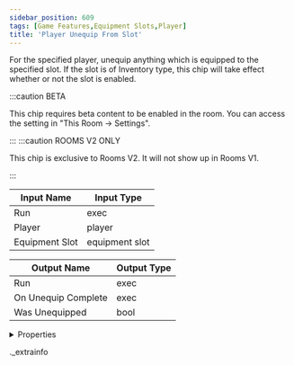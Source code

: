 ```yaml
---
sidebar_position: 609
tags: [Game Features,Equipment Slots,Player]
title: 'Player Unequip From Slot'
---
```


For the specified player, unequip anything which is equipped to the specified slot. If the slot is of Inventory type, this chip will take effect whether or not the slot is enabled.

:::caution BETA

This chip requires beta content to be enabled in the room. You can access the setting in "This Room -> Settings".

:::
:::caution ROOMS V2 ONLY

This chip is exclusive to Rooms V2. It will not show up in Rooms V1.

:::


<IChip uuid="a672e48b-931e-48d3-ba8c-34b3f415919c" />

| Input Name | Input Type |
|-----------|-----------|
| Run | exec |
| Player | player |
| Equipment Slot | equipment slot |

| Output Name | Output Type |
|-----------|-----------|
| Run | exec |
| On Unequip Complete | exec |
| Was Unequipped | bool |


<details>
  <summary>Properties</summary>
  <div>
    <div>
    <table>
      <thead>
        <tr>
          <th>Room availability:</th>
          <th>Rooms V2 only</th>
        </tr>
        <tr>
          <th>Is beta required?</th>
          <th>Yes</th>
        </tr>
        <tr>
          <th>Is this chip a trolling risk?</th>
          <th>No</th>
        </tr>
        <tr>
          <th>Is this chip a role assignment risk?</th>
          <th>No</th>
        </tr>
        <tr>
          <th>Chip UUID</th>
          <th>a672e48b-931e-48d3-ba8c-34b3f415919c</th>
        </tr>
      </thead>
    </table>
    </div>
  </div>
</details>

._extrainfo